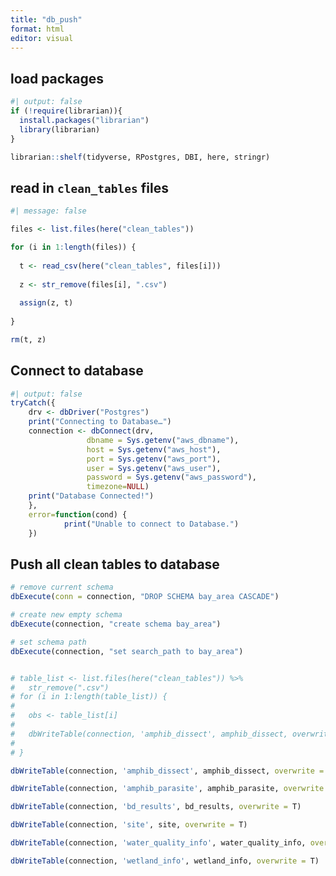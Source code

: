 ```yaml
---
title: "db_push"
format: html
editor: visual
---
```


## load packages

```r
#| output: false
if (!require(librarian)){
  install.packages("librarian")
  library(librarian)
}

librarian::shelf(tidyverse, RPostgres, DBI, here, stringr)

```

## read in `clean_tables` files

```r
#| message: false

files <- list.files(here("clean_tables"))

for (i in 1:length(files)) {
  
  t <- read_csv(here("clean_tables", files[i]))
  
  z <- str_remove(files[i], ".csv")
  
  assign(z, t)
  
}

rm(t, z)

```

## Connect to database

```r
#| output: false
tryCatch({
    drv <- dbDriver("Postgres")
    print("Connecting to Database…")
    connection <- dbConnect(drv,
                 dbname = Sys.getenv("aws_dbname"),
                 host = Sys.getenv("aws_host"),
                 port = Sys.getenv("aws_port"),
                 user = Sys.getenv("aws_user"),
                 password = Sys.getenv("aws_password"),
                 timezone=NULL)
    print("Database Connected!")
    },
    error=function(cond) {
            print("Unable to connect to Database.")
    })

```

## Push all clean tables to database

```r

  
# remove current schema 
dbExecute(conn = connection, "DROP SCHEMA bay_area CASCADE")

# create new empty schema
dbExecute(connection, "create schema bay_area")

# set schema path
dbExecute(connection, "set search_path to bay_area")


# table_list <- list.files(here("clean_tables")) %>% 
#   str_remove(".csv")
# for (i in 1:length(table_list)) {
#   
#   obs <- table_list[i] 
#   
#   dbWriteTable(connection, 'amphib_dissect', amphib_dissect, overwrite = T)
#   
# }

dbWriteTable(connection, 'amphib_dissect', amphib_dissect, overwrite = T)

dbWriteTable(connection, 'amphib_parasite', amphib_parasite, overwrite = T)

dbWriteTable(connection, 'bd_results', bd_results, overwrite = T)

dbWriteTable(connection, 'site', site, overwrite = T)

dbWriteTable(connection, 'water_quality_info', water_quality_info, overwrite = T)

dbWriteTable(connection, 'wetland_info', wetland_info, overwrite = T)




```
